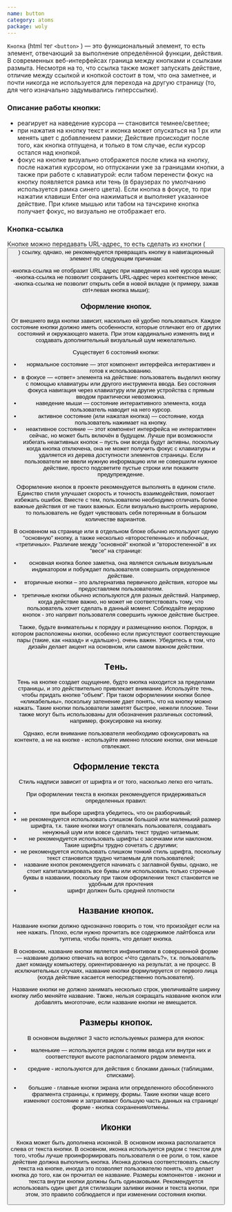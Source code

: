 ```yaml
---
name: button
category: atoms
package: woly
---
```


`Кнопка` (html тег `<button>` ) — это функциональный элемент, то есть элемент, отвечающий за выполнение определённой функции, действия.
В современных веб-интерфейсах граница между кнопками и ссылками размыта.
Несмотря на то, что ссылка также может запускать действие, отличие между ссылкой и кнопкой состоит в том, что она заметнее,
и почти никогда не используется для перехода на другую страницу (то, для чего изначально задумывались гиперссылки).

### Описание работы кнопки:

- реагирует на наведение курсора — становится темнее/светлее;
- при нажатия на кнопку текст и иконка может опускаться на 1 px или менять цвет с добавлением рамки;
  Действие происходит после того, как кнопка отпущена, и только в том случае, если курсор остался над кнопкой.
- фокус на кнопке визуально отображется после клика на кнопку, после нажатия курсором, но отпускании уже за границами кнопки, а также при работе с клавиатурой: если табом перенести фокус на кнопку появляется рамка или тень (в браузерах по умолчанию используется рамка синего цвета).
Если кнопка в фокусе, то при нажатии клавиши Enter она нажиматься и выполняет указанное действие.
При клике мышью или табом на тачскрине кнопка получает фокус, но визуально не отображает его.

### Кнопка-ссылка

Кнопке можно передавать URL-адрес, то есть сделать из кнопки ( <button> ) ссылку, однако, не рекомендуется превращать кнопку в навигационный элемент по следующим причинам:

-кнопка-ссылка не отобразит URL адрес при наведении на неё курсора мыши;
-кнопка-ссылка не позволит сохранить URL-адрес через контекстное меню;
-кнопка-ссылка не позволит открыть себя в новой вкладке (к примеру, зажав ctrl+левая кнопка мыши);

### Оформление кнопок.

От внешнего вида кнопки зависит, насколько ей удобно пользоваться. 
Каждое состояние кнопки должно иметь особенности, которые отличают его от других состояний и окружающего макета. 
При этом кардинально изменять вид и создавать дополнительный визуальный шум нежелательно.

Существует 6 состояний кнопки:

- нормальное состояние — этот компонент интерфейса интерактивен и готов к использованию.
- в фокусе — «ответ» элемента на действие: пользователь выделил кнопку с помощью клавиатуры или другого инструмента ввода. Без состояния фокуса навигация через клавиатуру или другие устройства с прямым вводом практически невозможна.
- наведение мыши — состояние интерактивного элемента, когда пользователь наводит на него курсор.
- активное состояние (или нажатая кнопка) — состояние, когда пользователь нажимает на кнопку.
- неактивное состояние — этот компонент интерфейса не интерактивен сейчас, но может быть включён в будущем. Лучше при возможности избегать неактивных кнопок – пусть они всегда будут активны, поскольку 
когда кнопка отключена, она не может получить фокус с клавиатуры и удаляется из дерева доступности элементов страницы.
Если пользователи не ввели нужную информацию или не совершили нужное действие, просто подсветите пустые строки или покажите предупреждение.

Oформление кнопок в проекте рекомендуется выполнять в едином стиле. Единство стиля улучшает скорость и точность взаимодействия, помогает избежать ошибок.
Вместе с тем, пользователю необходимо отличать более важные действия от не таких важных. 
Если визуально выстроить иерархию, то пользователь не будет чувствовать себя потерянным в большом количестве вариантов.

В основнном на странице или в отдельном блоке обычно используют одную "основную" кнопку, а также несколько «второстепенных» и побочных, «третичных».
Различие между "основной" кнопкой и "второстепенной" в их "весе" на странице: 

- основная кнопка более заметна, она является сильным визуальным индикатором и побуждает пользователя совершить определенное действие.
- вторичные кнопки – это альтернатива первичного действия, которое мы предоставляем пользователям.
- третичные кнопки обычно используются для разных действий. Например, когда действие важно, но может не соответствовать тому, что пользователь хочет сделать в данный момент.
Соблюдайте иерархию кнопок - это напрвит пользователя совершить нужное действие быстрее.

Также, будьте внимательны к порядку и размещению кнопок. Порядок, в котором расположены кнопки, особенно если присутствуют соответствующие пары (такие, как «назад» и «дальше»), очень важен. 
Убедитесь в том, что дизайн делает акцент на основном, или самом важном действии.

## Tень.
Тень на кнопке создает ощущение, будто кнопка находится за пределами страницы, и это действительно привлекает внимание. 
Используйте тень, чтобы придать кнопке "объем". При таком оформлениии кнопки более «кликабельны», поскольку затенение дает понять, что на кнопку можно нажать. Такие кнопки пользователи заметят быстрее, нежели плоские. 
Тени также могут быть использованы для обозначения различных состояний, например, фокусировке на кнопку. 

Однако, если внимание пользователя необходимо сфокусировать на контенте, а не на кнопке - используйте именно плоские кнопки, они меньше отвлекают.

## Оформление текста 
Стиль надписи зависит от шрифта и от того, насколько легко его читать. 

При оформлении текста в кнопках рекомендуется придерживаться определенных правил:

- при выборе шрифта убедитесь, что он разборчивый;
- не рекомендуется использовать слишком большой или маленький размер шрифта, т.к. такие кнопки могут отвлекать пользователя, создавать ненужный шум или вовсе сделать текст трудно читаемым;
- не рекомендуется использовать шрифты с засечками или наклоном. Такие шрифты трудно сочетать с другими;
- не рекомендуется использовать слишком тонкий стиль шрифта, поскольку текст становится трудно читаемым для пользователей;
- название кнопок рекомендуется начинать с заглавной буквы, однако, не стоит капитализировать все буквы или использовать только строчные буквы в названии, поскольку при таком оформлении текст становится не удобным для прочтения
- шрифт должен быть средней плотности

## Название кнопок.

Название кнопки должно однозначно говорить о том, что произойдет если на нее нажать.
Плохо, если нужно прочитать все содержимое лайтбокса или тултипа, чтобы понять, что делает кнопка.

В основном, название кнопки является инфинитивом в совершенной форме — название должно отвечать на вопрос «Что сделать?»,
т.к. пользователь дает команду компьютеру, ориентированную на результат, а не процесс.
В исключительных случаях, название кнопки формулируется от первого лица (когда действие касается непосредственно пользователя).

Название кнопки не должно занимать несколько строк, увеличивайте ширину кнопку либо меняйте название.
Также, нельзя сокращать название кнопок или добавлять многоточие, если название кнопки не вмещается.

## Размеры кнопок.

В основном выделяют 3 часто используемых размера для кнопок:

- маленькие — используются рядом с полям ввода или внутри них и соответствуют высоте располагаемого рядом элемента.

- средние - используются для действия с блоками данных (таблицами, списками).

- большие - главные кнопки экрана или определенного обособленного фрагмента страницы, к примеру, формы. 
Такие кнопки чаще всего изменяют состояние и затрагивают большую часть данных на странице/форме - кнопка сохранения/отмены.

## Иконки

  Кнока может быть дополнена исконкой. В основном иконка располагается слева от текста кнопки. 
  В основном, иконка используется рядом с текстом для того, чтобы лучше проинформировать пользователя о ее роли, о том, какое действие должна выполнить кнопка.
  Иконка должна соответствовать смыслу текста на кнопке, иногда это позволяет пользователю понять, что делает кнопка до того, как он прочитал ее название.
  Размеры компонентов - иконки и текста внутри кнопки должны быть одинаковыми.
  Рекомендуется использовать один цвет для стилизации заливки иконки и текста кнопки, при этом, это правило соблюдается и при изменении состояния кнопки.
